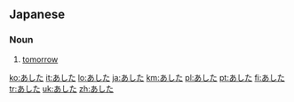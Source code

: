 ==Japanese==

===Noun===
{{ja-noun}}

# {{ja-def|明日}} [[tomorrow]]

[[ko:あした]]
[[it:あした]]
[[lo:あした]]
[[ja:あした]]
[[km:あした]]
[[pl:あした]]
[[pt:あした]]
[[fi:あした]]
[[tr:あした]]
[[uk:あした]]
[[zh:あした]]